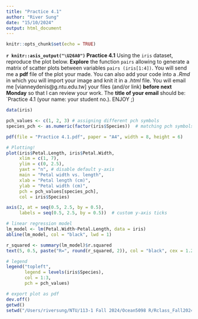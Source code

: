 ```yaml
---
title: "Practice 4.1"
author: "River Sung"
date: "15/10/2024"
output: html_document
---
```


```r
knitr::opts_chunk$set(echo = TRUE)
```

<p class="alert">
**`r knitr::asis_output("\U26A0")` Practice 4.1** Using the `iris` dataset, reproduce the plot below. **Explore** the function `pairs` allowing to generate a matrix of scatter plots between variables `pairs (iris[1:4])`. You will send me a **pdf** file of the plot your made. You can also add your code into a *.Rmd* in which you will import your image and knit it in a *.html* file. You will email me [vianneydenis@g.ntu.edu.tw] your files (and/or link) **before next Monday** so that I can review your work. The **title of your email** should be: `Practice 4.1 (your name: your student no.). ENJOY ;)
</p>


```r
data(iris)

pch_values <- c(1, 2, 3) # assigning different pch symbols 
species_pch <- as.numeric(factor(iris$Species))  # matching pch symbols to species

pdf(file = "Practice 4.1.pdf", paper = "A4", width = 8, height = 6)

# Plotting! 
plot(iris$Petal.Length, iris$Petal.Width, 
     xlim = c(1, 7),
     ylim = c(0, 2.5),
     yaxt = "n", # disable default y-axis
     main = "Petal width vs. length", 
     xlab = "Petal length (cm)", 
     ylab = "Petal width (cm)", 
     pch = pch_values[species_pch],  
     col = iris$Species)  

axis(2, at = seq(0.5, 2.5, by = 0.5), 
     labels = seq(0.5, 2.5, by = 0.5))  # custom y-axis ticks

# linear regression model
lm_model <- lm(Petal.Width~Petal.Length, data = iris)
abline(lm_model, col = "black", lwd = 1)

r_squared <- summary(lm_model)$r.squared
text(5, 0.5, paste("R=", round(r_squared, 2)), col = "black", cex = 1.2) # coordinate as plot location 

# legend
legend("topleft", 
       legend = levels(iris$Species), 
       col = 1:3, 
       pch = pch_values)

# export plot as pdf 
dev.off()
getwd()
setwd("/Users/riversung/NTU/113-1 Fall 2024/Ocean5098 R/Rclass_Fall2024/Graphics")
```


